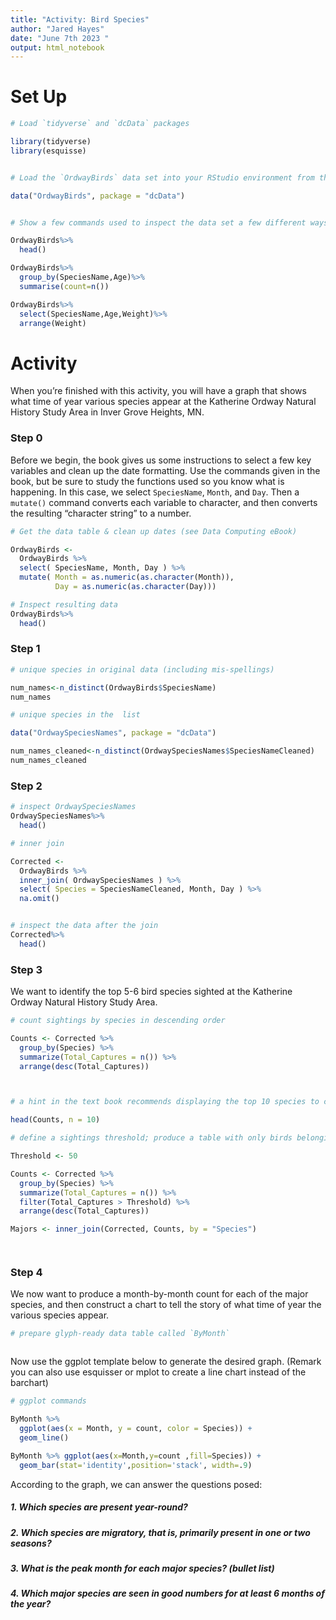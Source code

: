 ```yaml
---
title: "Activity: Bird Species"
author: "Jared Hayes"
date: "June 7th 2023 "
output: html_notebook
---
```



# Set Up

```r
# Load `tidyverse` and `dcData` packages

library(tidyverse)
library(esquisse)


# Load the `OrdwayBirds` data set into your RStudio environment from the `dcData` package

data("OrdwayBirds", package = "dcData")


# Show a few commands used to inspect the data set a few different ways

OrdwayBirds%>%
  head()

OrdwayBirds%>%
  group_by(SpeciesName,Age)%>%
  summarise(count=n())

OrdwayBirds%>%
  select(SpeciesName,Age,Weight)%>%
  arrange(Weight)
```

# Activity

When you're finished with this activity, you will have a graph that shows what time of year various species appear at the Katherine Ordway Natural History Study Area in Inver Grove Heights, MN.

### Step 0

Before we begin, the book gives us some instructions to select a few key variables and clean up the date formatting.  Use the commands given in the book, but be sure to study the functions used so you know what is happening.  In this case, we select `SpeciesName`, `Month`, and `Day`. Then a `mutate()` command converts each variable to character, and then converts the resulting "character string" to a number.

```r
# Get the data table & clean up dates (see Data Computing eBook)

OrdwayBirds <-
  OrdwayBirds %>%
  select( SpeciesName, Month, Day ) %>%
  mutate( Month = as.numeric(as.character(Month)), 
          Day = as.numeric(as.character(Day)))

# Inspect resulting data
OrdwayBirds%>%
  head()
```



### Step 1




```r
# unique species in original data (including mis-spellings)

num_names<-n_distinct(OrdwayBirds$SpeciesName)
num_names

# unique species in the  list

data("OrdwaySpeciesNames", package = "dcData")

num_names_cleaned<-n_distinct(OrdwaySpeciesNames$SpeciesNameCleaned)
num_names_cleaned

```


### Step 2
```r
# inspect OrdwaySpeciesNames
OrdwaySpeciesNames%>%
  head()

# inner join

Corrected <-
  OrdwayBirds %>%
  inner_join( OrdwaySpeciesNames ) %>% 
  select( Species = SpeciesNameCleaned, Month, Day ) %>%
  na.omit()   


# inspect the data after the join
Corrected%>%
  head()

```


### Step 3

We want to identify the top 5-6 bird species sighted at the Katherine Ordway Natural History Study Area.

```r
# count sightings by species in descending order

Counts <- Corrected %>%
  group_by(Species) %>%
  summarize(Total_Captures = n()) %>%
  arrange(desc(Total_Captures))



# a hint in the text book recommends displaying the top 10 species to choose our threshold

head(Counts, n = 10)

# define a sightings threshold; produce a table with only birds belonging to major species

Threshold <- 50

Counts <- Corrected %>%
  group_by(Species) %>%
  summarize(Total_Captures = n()) %>%
  filter(Total_Captures > Threshold) %>%
  arrange(desc(Total_Captures))

Majors <- inner_join(Corrected, Counts, by = "Species")




```


### Step 4

We now want to produce a month-by-month count for each of the major species, and then construct a chart to tell the story of what time of year the various species appear.

```r
# prepare glyph-ready data table called `ByMonth`



```

Now use the ggplot template below to generate the desired graph. (Remark you can also use esquisser or mplot to create a line chart instead of the barchart)



```r
# ggplot commands

ByMonth %>% 
  ggplot(aes(x = Month, y = count, color = Species)) + 
  geom_line()

ByMonth %>% ggplot(aes(x=Month,y=count ,fill=Species)) +
  geom_bar(stat='identity',position='stack', width=.9) 

```

According to the graph, we can answer the questions posed:

##### 1. Which species are present year-round?  



##### 2. Which species are migratory, that is, primarily present in one or two seasons?




##### 3. What is the peak month for each major species? (bullet list)




##### 4. Which major species are seen in good numbers for at least 6 months of the year?



```r

```

